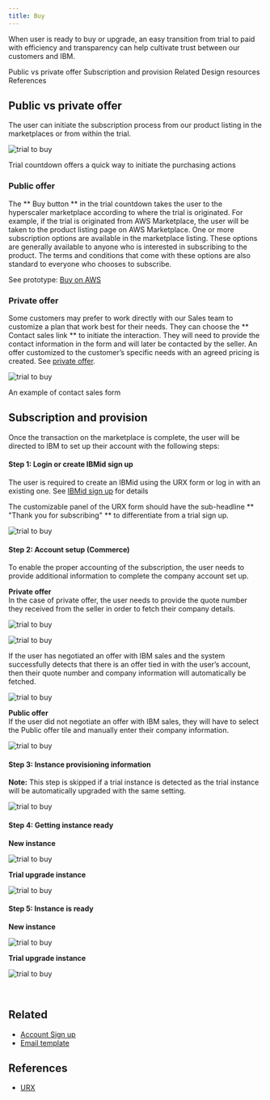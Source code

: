 ```yaml
---
title: Buy
---
```



<PageDescription>

When user is ready to buy or upgrade, an easy transition from trial to paid with efficiency and transparency can help cultivate trust between our customers and IBM.

</PageDescription>

<AnchorLinks>
  <AnchorLink>Public vs private offer</AnchorLink>
  <AnchorLink>Subscription and provision</AnchorLink>
  <AnchorLink>Related</AnchorLink>
  <AnchorLink>Design resources</AnchorLink>
  <AnchorLink>References</AnchorLink>
</AnchorLinks>

## Public vs private offer

The user can initiate the subscription process from our product listing in the marketplaces or from within the trial.

<Row>
  <Column colMd={8} colLg={10}>

![trial to buy](images/TrialCountDown.png)

<Caption>
  Trial countdown offers a quick way to initiate the purchasing actions
</Caption>

  </Column>
</Row>

### Public offer

The ** Buy button ** in the trial countdown takes the user to the hyperscaler marketplace according to where the trial is originated. For example, if the trial is originated from AWS Marketplace, the user will be taken to the product listing page on AWS Marketplace. One or more subscription options are available in the marketplace listing. These options are generally available to anyone who is interested in subscribing to the product. The terms and conditions that come with these options are also standard to everyone who chooses to subscribe.

See prototype: <a target="_blank" href="https://www.figma.com/proto/AdslrSd7PwrntFZehRcTjb/SaaS-for-Hyperscalers-Design-Templates?node-id=232%3A360856&scaling=min-zoom&page-id=163%3A351403&starting-point-node-id=232%3A360856&show-proto-sidebar=1">Buy on AWS</a>

### Private offer

Some customers may prefer to work directly with our Sales team to customize a plan that work best for their needs. They can choose the ** Contact sales link ** to initiate the interaction. They will need to provide the contact information in the form and will later be contacted by the seller. An offer customized to the customer’s specific needs with an agreed pricing is created. See [private offer](https://pages.github.ibm.com/cdai-design/pal/saas-for-hyperscalers/user-scenarios/private-offer#private-offer).

<Row>
  <Column colMd={8} colLg={10}>

![trial to buy](images/ContactSales.png)

<Caption>An example of contact sales form</Caption>

  </Column>
</Row>

## Subscription and provision

Once the transaction on the marketplace is complete, the user will be directed to IBM to set up their account with the following steps:

#### Step 1: Login or create IBMid sign up

The user is required to create an IBMid using the URX form or log in with an existing one. See [IBMid sign up](https://pages.github.ibm.com/cdai-design/pal/saas-for-hyperscalers/common-patterns/urx) for details

The customizable panel of the URX form should have the sub-headline ** "Thank you for subscribing" ** to differentiate from a trial sign up.

<Row>
  <Column colMd={8} colLg={10}>

![trial to buy](images/URX-subscribe.png)

  </Column>
</Row>

#### Step 2: Account setup (Commerce)

To enable the proper accounting of the subscription, the user needs to provide additional information to complete the company account set up.

**Private offer** <br />
In the case of private offer, the user needs to provide the quote number they received from the seller in order to fetch their company details.

<Row>
  <Column colMd={8} colLg={10}>

![trial to buy](images/Commerce-private.png)

  </Column>
</Row>

<Row>
  <Column colMd={8} colLg={10}>

![trial to buy](images/Commerce-private2.png)

  </Column>
</Row>

If the user has negotiated an offer with IBM sales and the system successfully detects that there is an offer tied in with the user’s account, then their quote number and company information will automatically be fetched.

<Row>
  <Column colMd={8} colLg={10}>

![trial to buy](images/Commerce-private-detected.png)

  </Column>
</Row>

**Public offer** <br />
If the user did not negotiate an offer with IBM sales, they will have to select the Public offer tile and manually enter their company information.

<Row>
  <Column colMd={8} colLg={10}>

![trial to buy](images/Commerce-public.png)

  </Column>
</Row>

#### Step 3: Instance provisioning information

<InlineNotification>

**Note:** This step is skipped if a trial instance is detected as the trial instance will be automatically upgraded with the same setting.

</InlineNotification>

<Row>
  <Column colMd={8} colLg={10}>

![trial to buy](images/ProvisioningInfo_buy.png)

  </Column>
</Row>

#### Step 4: Getting instance ready

**New instance**

<Row>
  <Column colMd={8} colLg={10}>

![trial to buy](images/Provisioning_buy1.png)

  </Column>
</Row>

**Trial upgrade instance**

<Row>
  <Column colMd={8} colLg={10}>

![trial to buy](images/provisioning-upgrade.png)

  </Column>
</Row>

#### Step 5: Instance is ready

**New instance**

<Row>
  <Column colMd={8} colLg={10}>

![trial to buy](images/ProvisioningInstanceReady.png)

  </Column>
</Row>

**Trial upgrade instance**

<Row>
  <Column colMd={8} colLg={10}>

![trial to buy](images/ProvisioningInstanceReady2.png)

  </Column>
</Row>

<br />

<CardGroup>
  <MiniCard
    title="Figma template"
    href="https://www.figma.com/file/SlZ7TK2mTzNLIHZB2dGXRF/MCSP-Onboarding-Guide?node-id=1903%3A423457&t=luuwcPD9pEO2cr6L-1"
    actionIcon="launch"
  ></MiniCard>
  <MiniCard
    title="App icons library"
    href="https://www.ibm.com/design/language/iconography/app-icons/library"
    actionIcon="launch"
  ></MiniCard>
</CardGroup>

## Related

- [Account Sign up](https://pages.github.ibm.com/cdai-design/pal/saas-for-hyperscalers/common-patterns/urx)
- [Email template](https://pages.github.ibm.com/cdai-design/pal/saas-for-hyperscalers/email-templates)

## References

- <a target="_blank" href="https://w3.ibm.com/w3publisher/urx">
    URX
  </a>
